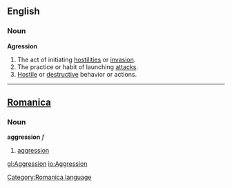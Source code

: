 ==English==
===Noun===
'''Agression'''
#The act of initiating [[hostility|hostilities]] or [[invasion]].
#The practice or habit of launching [[attack]]s.
#[[Hostile]] or [[destructive]] behavior or actions.
----

==[[Romanica]]==
[[Category:Romanica language]]
===Noun===
<b>aggression</b> ''f''
#[[aggression]]

[[gl:Aggression]]
[[io:Aggression]]